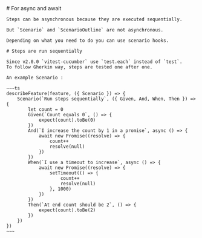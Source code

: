 
<Layout title="vitest-cucumber">
    # For async and await

    Steps can be asynchronous because they are executed sequentially.

    But `Scenario` and `ScenarioOutline` are not asynchronous.

    Depending on what you need to do you can use scenario hooks. 

    # Steps are run sequentially

    Since v2.0.0 `vitest-cucumber` use `test.each` instead of `test`.
    To follow Gherkin way, steps are tested one after one.

    An example Scenario : 

    ~~~ts
    describeFeature(feature, ({ Scenario }) => {
        Scenario(`Run steps sequentially`, ({ Given, And, When, Then }) => {
            let count = 0
            Given(`Count equals 0`, () => {
                expect(count).toBe(0)
            })
            And(`I increase the count by 1 in a promise`, async () => {
                await new Promise((resolve) => {
                    count++
                    resolve(null)
                })
            })
            When(`I use a timeout to increase`, async () => {
                await new Promise((resolve) => {
                    setTimeout(() => {
                        count++
                        resolve(null)
                    }, 1000)
                })
            })
            Then(`At end count should be 2`, () => {
                expect(count).toBe(2)
            })
        })
    })
    ~~~
</Layout>
